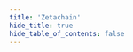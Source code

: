 ```yaml
---
title: 'Zetachain'
hide_title: true
hide_table_of_contents: false
---
```



<ChainLayout>
  <ChainHero
    name="Zetachain"
    iconUrl="img/zetachain-icon.svg"
    bgColor="#1A563E"
    scope="testnet"
    chainId="athens_7001-1"
    nodeVersion="v30.0.0"
    token="ZETA"
    stakeUrl=""
    restakeUrl=""
    websiteUrl="https://www.zetachain.com/"
    githubUrl="https://github.com/zeta-chain"
    xUrl="https://twitter.com/zetablockchain"
    discordUrl="https://discord.gg/zetachain"
  />

  <ProductLinks
    appUrl="https://zetaresources.org"
    appImageUrl="img/products/zetachain-app.png"
    explorerUrl=""
    faucetUrl=""
  />

  <ToolsGrid
    chainName="zetachain"
    scope="testnet"
    showInstall={true}
    showUpgrade={true}
    showGenesis={true}
    showCli={true}
    showEndpoints={true}
    showStateSync={true}
    showSnapshot={true}
    showLivePeers={true}
    showSeed={true}
    showAddressBook={true}
    showExplorersList={false}
    showPublicEndpoints={false}
    showUsefulTools={false}
    showUpgradeWatcher={false}
  />

</ChainLayout>

